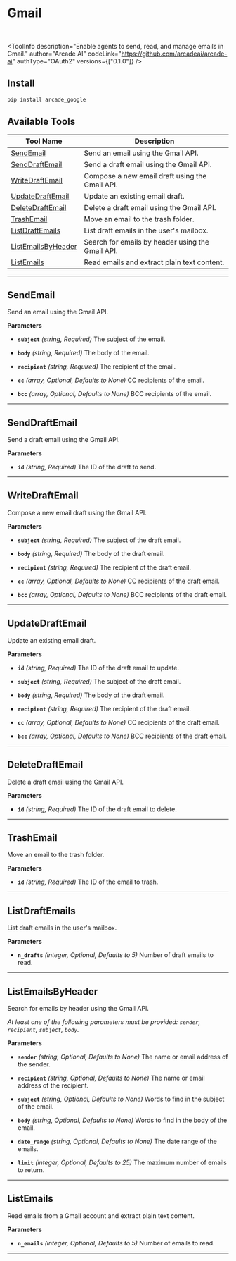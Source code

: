 # Gmail


<br />

<ToolInfo
    description="Enable agents to send, read, and manage emails in Gmail."
    author="Arcade AI"
    codeLink="https://github.com/arcadeai/arcade-ai"
    authType="OAuth2"
    versions={["0.1.0"]}
/>

<Badges repo="arcadeai/arcade_google" />

## Install

```bash
pip install arcade_google
```


## Available Tools

| Tool Name                                 | Description                                      |
| ----------------------------------------- | ------------------------------------------------ |
| [SendEmail](#sendemail)                   | Send an email using the Gmail API.               |
| [SendDraftEmail](#senddraftemail)         | Send a draft email using the Gmail API.          |
| [WriteDraftEmail](#writedraftemail)       | Compose a new email draft using the Gmail API.   |
| [UpdateDraftEmail](#updatedraftemail)     | Update an existing email draft.                  |
| [DeleteDraftEmail](#deletedraftemail)     | Delete a draft email using the Gmail API.        |
| [TrashEmail](#trashemail)                 | Move an email to the trash folder.               |
| [ListDraftEmails](#listdraftemails)       | List draft emails in the user's mailbox.         |
| [ListEmailsByHeader](#listemailsbyheader) | Search for emails by header using the Gmail API. |
| [ListEmails](#listemails)                 | Read emails and extract plain text content.      |

---

## SendEmail

Send an email using the Gmail API.

**Parameters**

-   **`subject`** _(string, Required)_ The subject of the email.

-   **`body`** _(string, Required)_ The body of the email.

-   **`recipient`** _(string, Required)_ The recipient of the email.

-   **`cc`** _(array, Optional, Defaults to None)_ CC recipients of the email.

-   **`bcc`** _(array, Optional, Defaults to None)_ BCC recipients of the email.

---

## SendDraftEmail

Send a draft email using the Gmail API.

**Parameters**

-   **`id`** _(string, Required)_ The ID of the draft to send.

---

## WriteDraftEmail

Compose a new email draft using the Gmail API.

**Parameters**

-   **`subject`** _(string, Required)_ The subject of the draft email.

-   **`body`** _(string, Required)_ The body of the draft email.

-   **`recipient`** _(string, Required)_ The recipient of the draft email.

-   **`cc`** _(array, Optional, Defaults to None)_ CC recipients of the draft
    email.

-   **`bcc`** _(array, Optional, Defaults to None)_ BCC recipients of the draft
    email.

---

## UpdateDraftEmail

Update an existing email draft.

**Parameters**

-   **`id`** _(string, Required)_ The ID of the draft email to update.

-   **`subject`** _(string, Required)_ The subject of the draft email.

-   **`body`** _(string, Required)_ The body of the draft email.

-   **`recipient`** _(string, Required)_ The recipient of the draft email.

-   **`cc`** _(array, Optional, Defaults to None)_ CC recipients of the draft
    email.

-   **`bcc`** _(array, Optional, Defaults to None)_ BCC recipients of the draft
    email.

---

## DeleteDraftEmail

Delete a draft email using the Gmail API.

**Parameters**

-   **`id`** _(string, Required)_ The ID of the draft email to delete.

---

## TrashEmail

Move an email to the trash folder.

**Parameters**

-   **`id`** _(string, Required)_ The ID of the email to trash.

---

## ListDraftEmails

List draft emails in the user's mailbox.

**Parameters**

-   **`n_drafts`** _(integer, Optional, Defaults to 5)_ Number of draft emails
    to read.

---

## ListEmailsByHeader

Search for emails by header using the Gmail API.

_At least one of the following parameters must be provided: `sender`,
`recipient`, `subject`, `body`._

**Parameters**

-   **`sender`** _(string, Optional, Defaults to None)_ The name or email
    address of the sender.

-   **`recipient`** _(string, Optional, Defaults to None)_ The name or email
    address of the recipient.

-   **`subject`** _(string, Optional, Defaults to None)_ Words to find in the
    subject of the email.

-   **`body`** _(string, Optional, Defaults to None)_ Words to find in the body
    of the email.

-   **`date_range`** _(string, Optional, Defaults to None)_ The date range of
    the emails.

-   **`limit`** _(integer, Optional, Defaults to 25)_ The maximum number of
    emails to return.

---

## ListEmails

Read emails from a Gmail account and extract plain text content.

**Parameters**

-   **`n_emails`** _(integer, Optional, Defaults to 5)_ Number of emails to
    read.

---
